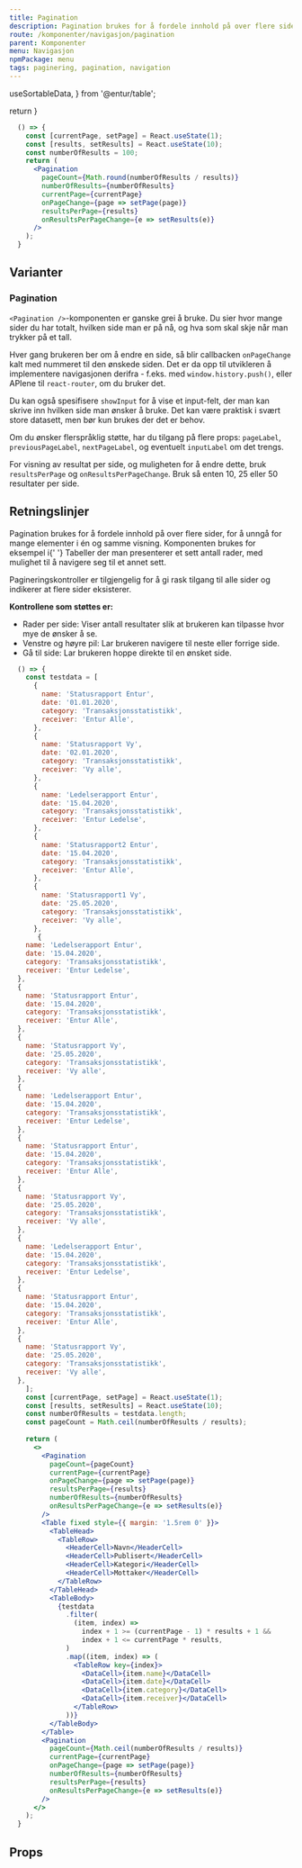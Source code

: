 ```yaml
---
title: Pagination
description: Pagination brukes for å fordele innhold på over flere sider, for å unngå for mange elementer i én og samme visning.
route: /komponenter/navigasjon/pagination
parent: Komponenter
menu: Navigasjon
npmPackage: menu
tags: paginering, pagination, navigation
---
```


  useSortableData,
} from '@entur/table';

  return <SEO title={props.pageContext.frontmatter.title} description={props.pageContext.frontmatter.description} pathname={props.pageContext.frontmatter.route} />
}

<PageHeader />

```jsx
  () => {
    const [currentPage, setPage] = React.useState(1);
    const [results, setResults] = React.useState(10);
    const numberOfResults = 100;
    return (
      <Pagination
        pageCount={Math.round(numberOfResults / results)}
        numberOfResults={numberOfResults}
        currentPage={currentPage}
        onPageChange={page => setPage(page)}
        resultsPerPage={results}
        onResultsPerPageChange={e => setResults(e)}
      />
    );
  }
```

## Varianter

### Pagination

`<Pagination />`-komponenten er ganske grei å bruke. Du sier hvor mange sider du har totalt, hvilken side man er på nå, og hva som skal skje når man trykker på et tall.

Hver gang brukeren ber om å endre en side, så blir callbacken `onPageChange` kalt med nummeret til den ønskede siden. Det er da opp til utvikleren å implementere navigasjonen derifra - f.eks. med `window.history.push()`, eller APIene til `react-router`, om du bruker det.

Du kan også spesifisere `showInput` for å vise et input-felt, der man kan skrive inn hvilken side man ønsker å bruke. Det kan være praktisk i svært store
datasett, men bør kun brukes der det er behov.

Om du ønsker flerspråklig støtte, har du tilgang på flere props: `pageLabel`, `previousPageLabel`, `nextPageLabel`, og eventuelt `inputLabel` om det trengs.

For visning av resultat per side, og muligheten for å endre dette, bruk `resultsPerPage` og `onResultsPerPageChange`.
Bruk så enten 10, 25 eller 50 resultater per side.

## Retningslinjer

Pagination brukes for å fordele innhold på over flere sider, for å unngå for
mange elementer i én og samme visning. Komponenten brukes for eksempel i{' '}
<LinkText as={Link} to="/komponenter/layout-og-flater/table">Tabeller</LinkText>
der man presenterer et sett antall rader, med mulighet til å navigere seg til
et annet sett.

Pagineringskontroller er tilgjengelig for å gi rask tilgang til alle sider og indikerer at flere sider eksisterer.

**Kontrollene som støttes er:**

- Rader per side: Viser antall resultater slik at brukeren kan tilpasse hvor mye de ønsker å se.
- Venstre og høyre pil: Lar brukeren navigere til neste eller forrige side.
- Gå til side: Lar brukeren hoppe direkte til en ønsket side.

```jsx
  () => {
    const testdata = [
      {
        name: 'Statusrapport Entur',
        date: '01.01.2020',
        category: 'Transaksjonsstatistikk',
        receiver: 'Entur Alle',
      },
      {
        name: 'Statusrapport Vy',
        date: '02.01.2020',
        category: 'Transaksjonsstatistikk',
        receiver: 'Vy alle',
      },
      {
        name: 'Ledelserapport Entur',
        date: '15.04.2020',
        category: 'Transaksjonsstatistikk',
        receiver: 'Entur Ledelse',
      },
      {
        name: 'Statusrapport2 Entur',
        date: '15.04.2020',
        category: 'Transaksjonsstatistikk',
        receiver: 'Entur Alle',
      },
      {
        name: 'Statusrapport1 Vy',
        date: '25.05.2020',
        category: 'Transaksjonsstatistikk',
        receiver: 'Vy alle',
      },
       {
    name: 'Ledelserapport Entur',
    date: '15.04.2020',
    category: 'Transaksjonsstatistikk',
    receiver: 'Entur Ledelse',
  },
  {
    name: 'Statusrapport Entur',
    date: '15.04.2020',
    category: 'Transaksjonsstatistikk',
    receiver: 'Entur Alle',
  },
  {
    name: 'Statusrapport Vy',
    date: '25.05.2020',
    category: 'Transaksjonsstatistikk',
    receiver: 'Vy alle',
  },
  {
    name: 'Ledelserapport Entur',
    date: '15.04.2020',
    category: 'Transaksjonsstatistikk',
    receiver: 'Entur Ledelse',
  },
  {
    name: 'Statusrapport Entur',
    date: '15.04.2020',
    category: 'Transaksjonsstatistikk',
    receiver: 'Entur Alle',
  },
  {
    name: 'Statusrapport Vy',
    date: '25.05.2020',
    category: 'Transaksjonsstatistikk',
    receiver: 'Vy alle',
  },
  {
    name: 'Ledelserapport Entur',
    date: '15.04.2020',
    category: 'Transaksjonsstatistikk',
    receiver: 'Entur Ledelse',
  },
  {
    name: 'Statusrapport Entur',
    date: '15.04.2020',
    category: 'Transaksjonsstatistikk',
    receiver: 'Entur Alle',
  },
  {
    name: 'Statusrapport Vy',
    date: '25.05.2020',
    category: 'Transaksjonsstatistikk',
    receiver: 'Vy alle',
  },
    ];
    const [currentPage, setPage] = React.useState(1);
    const [results, setResults] = React.useState(10);
    const numberOfResults = testdata.length;
    const pageCount = Math.ceil(numberOfResults / results);
    
    return (
      <>
        <Pagination
          pageCount={pageCount}
          currentPage={currentPage}
          onPageChange={page => setPage(page)}
          resultsPerPage={results}
          numberOfResults={numberOfResults}
          onResultsPerPageChange={e => setResults(e)}
        />
        <Table fixed style={{ margin: '1.5rem 0' }}>
          <TableHead>
            <TableRow>
              <HeaderCell>Navn</HeaderCell>
              <HeaderCell>Publisert</HeaderCell>
              <HeaderCell>Kategori</HeaderCell>
              <HeaderCell>Mottaker</HeaderCell>
            </TableRow>
          </TableHead>
          <TableBody>
            {testdata
              .filter(
                (item, index) =>
                  index + 1 >= (currentPage - 1) * results + 1 &&
                  index + 1 <= currentPage * results,
              )
              .map((item, index) => (
                <TableRow key={index}>
                  <DataCell>{item.name}</DataCell>
                  <DataCell>{item.date}</DataCell>
                  <DataCell>{item.category}</DataCell>
                  <DataCell>{item.receiver}</DataCell>
                </TableRow>
              ))}
          </TableBody>
        </Table>
        <Pagination
          pageCount={Math.ceil(numberOfResults / results)}
          currentPage={currentPage}
          onPageChange={page => setPage(page)}
          numberOfResults={numberOfResults}
          resultsPerPage={results}
          onResultsPerPageChange={e => setResults(e)}
        />
      </>
    );
  }
```

## Props

<ImportStatement imports="Pagination" packageName={props.pageContext.frontmatter.npmPackage} />
<Props componentName="Pagination" />
